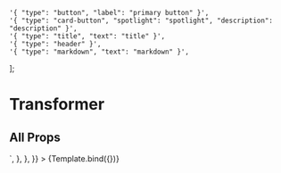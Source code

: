 
<Meta title="Components/Transformer" />


    '{ "type": "button", "label": "primary button" }',
    '{ "type": "card-button", "spotlight": "spotlight", "description": "description" }',
    '{ "type": "title", "text": "title" }',
    '{ "type": "header" }',
    '{ "type": "markdown", "text": "markdown" }',
];

# Transformer

## All Props

<Canvas>
    <Story
        name="All Props"
        args={{
            component: options[0],
        }}
        argTypes={{
            component: {
                control: {
                    type: 'select',
                    options,
                },
            },
        }}
        parameters={{
            docs: {
                source: {
                    code: `<lab-transformer component='${options[0]}'></lab-transformer>`,
                },
            },
        }}
    >
        {Template.bind({})}
    </Story>
</Canvas>

<Description markdown={readme} />

